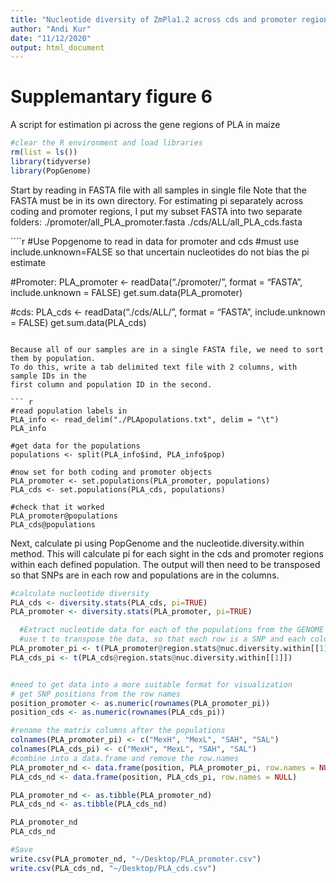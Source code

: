 ```yaml
---
title: "Nucleotide diversity of ZmPla1.2 across cds and promoter regions"
author: "Andi Kur"
date: "11/12/2020"
output: html_document
---
```


# Supplemantary figure 6

A script for estimation pi across the gene regions of PLA in maize

```r
#clear the R environment and load libraries
rm(list = ls())
library(tidyverse)
library(PopGenome)

```

Start by reading in FASTA file with all samples in single file
Note that the FASTA must be in its own directory. For estimating pi separately 
across coding and promoter regions, I put my subset FASTA into two separate folders:
  ./promoter/all_PLA_promoter.fasta
  ./cds/ALL/all_PLA_cds.fasta

````r
#Use Popgenome to read in data for promoter and cds
  #must use include.unknown=FALSE so that uncertain nucleotides do not bias the pi estimate

#Promoter:
PLA_promoter <- readData("./promoter/", format = "FASTA", include.unknown = FALSE)
get.sum.data(PLA_promoter)

#cds:
PLA_cds <- readData("./cds/ALL/", format = "FASTA", include.unknown = FALSE)
get.sum.data(PLA_cds)

```

Because all of our samples are in a single FASTA file, we need to sort them by population.
To do this, write a tab delimited text file with 2 columns, with sample IDs in the
first column and population ID in the second.

``` r
#read population labels in
PLA_info <- read_delim("./PLApopulations.txt", delim = "\t")
PLA_info

#get data for the populations
populations <- split(PLA_info$ind, PLA_info$pop)

#now set for both coding and promoter objects
PLA_promoter <- set.populations(PLA_promoter, populations)
PLA_cds <- set.populations(PLA_cds, populations)

#check that it worked
PLA_promoter@populations
PLA_cds@populations
```

Next, calculate pi using PopGenome and the nucleotide.diversity.within method.
This will calculate pi for each sight in the cds and promoter regions within each
defined population. The output will then need to be transposed so that SNPs are in each 
row and populations are in the columns.


```r
#calculate nucleotide diversity
PLA_cds <- diversity.stats(PLA_cds, pi=TRUE)
PLA_promoter <- diversity.stats(PLA_promoter, pi=TRUE)

  #Extract nucleotide data for each of the populations from the GENOME object
  #use t to transpose the data, so that each row is a SNP and each column a pop
PLA_promoter_pi <- t(PLA_promoter@region.stats@nuc.diversity.within[[1]])
PLA_cds_pi <- t(PLA_cds@region.stats@nuc.diversity.within[[1]]) 


#need to get data into a more suitable format for visualization
# get SNP positions from the row names
position_promoter <- as.numeric(rownames(PLA_promoter_pi))
position_cds <- as.numeric(rownames(PLA_cds_pi))

#rename the matrix columns after the populations
colnames(PLA_promoter_pi) <- c("MexH", "MexL", "SAH", "SAL")
colnames(PLA_cds_pi) <- c("MexH", "MexL", "SAH", "SAL")
#combine into a data.frame and remove the row.names
PLA_promoter_nd <- data.frame(position, PLA_promoter_pi, row.names = NULL)
PLA_cds_nd <- data.frame(position, PLA_cds_pi, row.names = NULL)

PLA_promoter_nd <- as.tibble(PLA_promoter_nd)
PLA_cds_nd <- as.tibble(PLA_cds_nd)

PLA_promoter_nd
PLA_cds_nd

#Save
write.csv(PLA_promoter_nd, "~/Desktop/PLA_promoter.csv")
write.csv(PLA_cds_nd, "~/Desktop/PLA_cds.csv")
```


